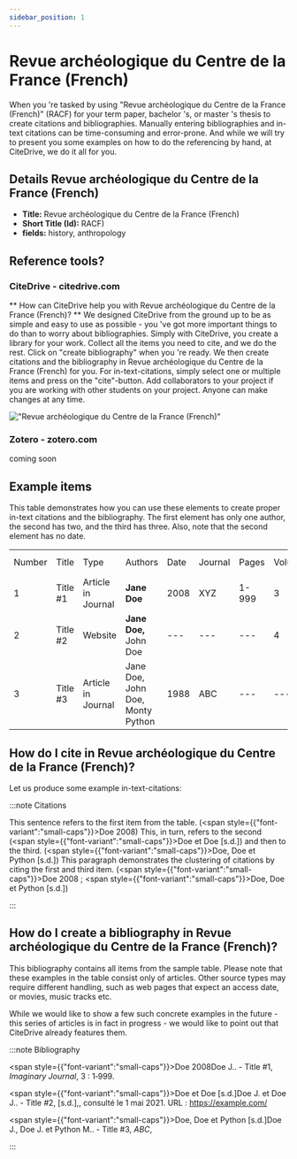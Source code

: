 ```yaml
---
sidebar_position: 1
---
```


# Revue archéologique du Centre de la France (French)

When you 're tasked by using "Revue archéologique du Centre de la France (French)" (RACF) for your term paper, bachelor 's, or master 's thesis to create citations and bibliographies.
Manually entering bibliographies and in-text citations can be time-consuming and error-prone. And while we will try to present you some examples on how to do the referencing by hand, at CiteDrive, we do it all for you.

## Details  Revue archéologique du Centre de la France (French)
* **Title:** Revue archéologique du Centre de la France (French)
* **Short Title (Id):** RACF)
* **fields:** history, anthropology

## Reference tools?
### CiteDrive - citedrive.com
** How can CiteDrive help you with Revue archéologique du Centre de la France (French)? **
We designed CiteDrive from the ground up to be as simple and easy to use as possible - you 've got more important things to do than to worry about bibliographies. Simply with CiteDrive, you create a library for your work. Collect all the items you need to cite, and we do the rest. Click on "create bibliography" when you 're ready. We then create citations and the bibliography in Revue archéologique du Centre de la France (French) for you. For in-text-citations, simply select one or multiple items and press on the "cite"-button. Add collaborators to your project if you are working with other students on your project. Anyone can make changes at any time.


!["Revue archéologique du Centre de la France (French)"](images/revue-archeologique-du-centre-de-la-france-french.svg "Choose Revue archéologique du Centre de la France (French) in the CiteDrive App")

### Zotero - zotero.com

coming soon

## Example items

This table demonstrates how you can use these elements to create proper in-text citations and the bibliography. The first element has only one author, the second has two, and the third has three. Also, note that the second element has no date.


<table>
  <tr>
   <td>Number
   </td>
   <td>Title
   </td>
   <td>Type
   </td>
   <td>Authors
   </td>
   <td>Date
   </td>
   <td>Journal
   </td>
   <td>Pages
   </td>
   <td>Volume
   </td>
   <td>Issue
   </td>
   <td>Access Date
   </td>
  </tr>
  <tr>
   <td>1
   </td>
   <td>Title #1
   </td>
   <td>Article in Journal
   </td>
   <td><strong>Jane Doe</strong>
   </td>
   <td>2008
   </td>
   <td>XYZ
   </td>
   <td>1-999
   </td>
   <td>3
   </td>
   <td>2
   </td>
   <td>--
   </td>
  </tr>
  <tr>
   <td>
2
   </td>
   <td>Title #2
   </td>
   <td>Website
   </td>
   <td><strong>Jane Doe, </strong>John Doe
   </td>
   <td>---
   </td>
   <td>---
   </td>
   <td>---
   </td>
   <td>4
   </td>
   <td>---
   </td>
   <td>2020-05-01
   </td>
  </tr>
  <tr>
   <td>3
   </td>
   <td>Title #3
   </td>
   <td>Article in Journal
   </td>
   <td>Jane Doe, John Doe, Monty Python
   </td>
   <td>1988
   </td>
   <td>ABC
   </td>
   <td>---
   </td>
   <td>---
   </td>
   <td>16
   </td>
   <td>---
   </td>
  </tr>
</table>



## How do I cite in  Revue archéologique du Centre de la France (French)?

Let us produce some example in-text-citations:

:::note Citations


This sentence refers to the first item from the table. (<span style={{"font-variant":"small-caps"}}>Doe</span> 2008) This, in turn, refers to the second (<span style={{"font-variant":"small-caps"}}>Doe et Doe</span> [s.d.])
and then to the third.  (<span style={{"font-variant":"small-caps"}}>Doe, Doe et Python</span> [s.d.])
This paragraph demonstrates the clustering of citations by citing the first and third item. (<span style={{"font-variant":"small-caps"}}>Doe</span> 2008 ; <span style={{"font-variant":"small-caps"}}>Doe, Doe et Python</span> [s.d.])

:::

## How do I create a bibliography in Revue archéologique du Centre de la France (French)?

This bibliography contains all items from the sample table. Please note that these examples in the table consist only of articles. Other source types may require different handling, such as web pages that expect an access date, or movies, music tracks etc.

While we would like to show a few such concrete examples in the future - this series of articles is in fact in progress - we would like to point out that CiteDrive already features them.

:::note Bibliography

<span style={{"font-variant":"small-caps"}}>Doe</span> 2008Doe J.. - Title #1,  <i>Imaginary Journal</i>, 3 : 1‑999.

<span style={{"font-variant":"small-caps"}}>Doe et Doe</span> [s.d.]Doe J. et Doe J.. - Title #2,  [s.d.],, consulté le 1 mai 2021. URL : https://example.com/

<span style={{"font-variant":"small-caps"}}>Doe, Doe et Python</span> [s.d.]Doe J., Doe J. et Python M.. - Title #3,  <i>ABC</i>, 



:::


        